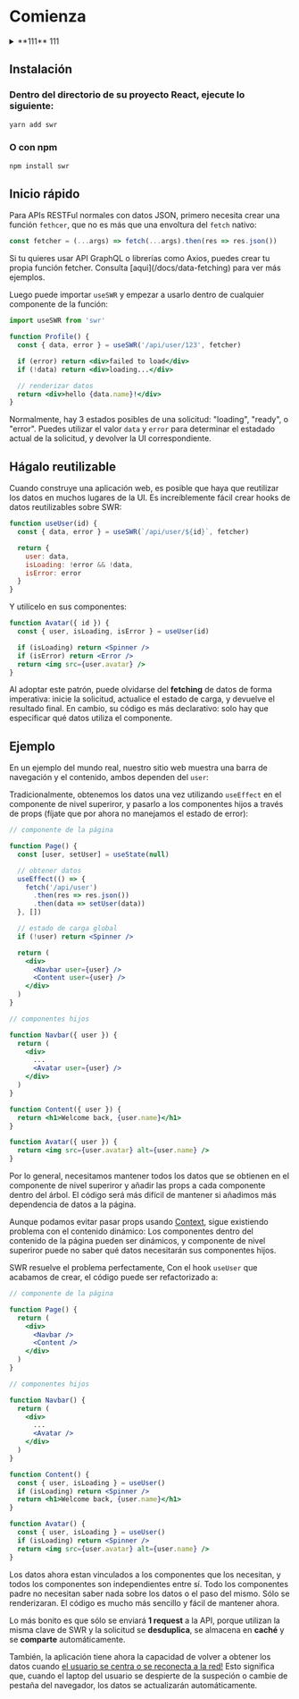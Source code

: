 
# Comienza

<details>
  <summary>**111** 111</summary>
  content line 1 some more content
  <details>
    <summary>**222** 222</summary>
    content line 2 some more content
    <details>
      <summary>**333** 333</summary>
      content line 3 some more content
    </details>
  </details>
</details>

## Instalación

<Steps>

### Dentro del directorio de su proyecto React, ejecute lo siguiente:

```bash
yarn add swr
```

### O con npm

```bash
npm install swr
```

</Steps>

## Inicio rápido

Para APIs RESTFul normales con datos JSON, primero necesita crear una función
`fethcer`, que no es más que una envoltura del `fetch` nativo:

```jsx
const fetcher = (...args) => fetch(...args).then(res => res.json())
```

<Callout>
  Si tu quieres usar API GraphQL o librerías como Axios, puedes crear tu propia
  función fetcher. Consulta [aqui](/docs/data-fetching) para ver más ejemplos.
</Callout>

Luego puede importar `useSWR` y empezar a usarlo dentro de cualquier componente
de la función:

```jsx
import useSWR from 'swr'

function Profile() {
  const { data, error } = useSWR('/api/user/123', fetcher)

  if (error) return <div>failed to load</div>
  if (!data) return <div>loading...</div>

  // renderizar datos
  return <div>hello {data.name}!</div>
}
```

Normalmente, hay 3 estados posibles de una solicitud: "loading", "ready", o
"error". Puedes utilizar el valor `data` y `error` para determinar el estadado
actual de la solicitud, y devolver la UI correspondiente.

## Hágalo reutilizable

Cuando construye una aplicación web, es posible que haya que reutilizar los
datos en muchos lugares de la UI. Es increíblemente fácil crear hooks de datos
reutilizables sobre SWR:

```jsx
function useUser(id) {
  const { data, error } = useSWR(`/api/user/${id}`, fetcher)

  return {
    user: data,
    isLoading: !error && !data,
    isError: error
  }
}
```

Y utilícelo en sus componentes:

```jsx
function Avatar({ id }) {
  const { user, isLoading, isError } = useUser(id)

  if (isLoading) return <Spinner />
  if (isError) return <Error />
  return <img src={user.avatar} />
}
```

Al adoptar este patrón, puede olvidarse del **fetching** de datos de forma
imperativa: inicie la solicitud, actualice el estado de carga, y devuelve el
resultado final. En cambio, su código es más declarativo: solo hay que
especificar qué datos utiliza el componente.

## Ejemplo

En un ejemplo del mundo real, nuestro sitio web muestra una barra de navegación
y el contenido, ambos dependen del `user`:


<div className="mt-8">
  <Welcome />
</div>

Tradicionalmente, obtenemos los datos una vez utilizando `useEffect` en el
componente de nivel superiror, y pasarlo a los componentes hijos a través de
props (fíjate que por ahora no manejamos el estado de error):

```jsx {7-11,17,18,27}
// componente de la página

function Page() {
  const [user, setUser] = useState(null)

  // obtener datos
  useEffect(() => {
    fetch('/api/user')
      .then(res => res.json())
      .then(data => setUser(data))
  }, [])

  // estado de carga global
  if (!user) return <Spinner />

  return (
    <div>
      <Navbar user={user} />
      <Content user={user} />
    </div>
  )
}

// componentes hijos

function Navbar({ user }) {
  return (
    <div>
      ...
      <Avatar user={user} />
    </div>
  )
}

function Content({ user }) {
  return <h1>Welcome back, {user.name}</h1>
}

function Avatar({ user }) {
  return <img src={user.avatar} alt={user.name} />
}
```

Por lo general, necesitamos mantener todos los datos que se obtienen en el
componente de nivel superiror y añadir las props a cada componente dentro del
árbol. El código será más difícil de mantener si añadimos más dependencia de
datos a la página.

Aunque podamos evitar pasar props usando
[Context](https://reactjs.org/docs/context.html), sigue existiendo problema con
el contenido dinámico: Los componentes dentro del contenido de la página pueden
ser dinámicos, y componente de nivel superiror puede no saber qué datos
necesitarán sus componentes hijos.

SWR resuelve el problema perfectamente, Con el hook `useUser` que acabamos de
crear, el código puede ser refactorizado a:

```jsx {20,26}
// componente de la página

function Page() {
  return (
    <div>
      <Navbar />
      <Content />
    </div>
  )
}

// componentes hijos

function Navbar() {
  return (
    <div>
      ...
      <Avatar />
    </div>
  )
}

function Content() {
  const { user, isLoading } = useUser()
  if (isLoading) return <Spinner />
  return <h1>Welcome back, {user.name}</h1>
}

function Avatar() {
  const { user, isLoading } = useUser()
  if (isLoading) return <Spinner />
  return <img src={user.avatar} alt={user.name} />
}
```

Los datos ahora estan vinculados a los componentes que los necesitan, y todos
los componentes son independientes entre sí. Todo los componentes padre no
necesitan saber nada sobre los datos o el paso del mismo. Sólo se renderizaran.
El código es mucho más sencillo y fácil de mantener ahora.

Lo más bonito es que sólo se enviará **1 request** a la API, porque utilizan la
misma clave de SWR y la solicitud se **desduplica**, se almacena en **caché** y
se **comparte** automáticamente.

También, la aplicación tiene ahora la capacidad de volver a obtener los datos
cuando [el usuario se centra o se reconecta a la red!](/docs/revalidation) Esto
significa que, cuando el laptop del usuario se despierte de la suspeción o
cambie de pestaña del navegador, los datos se actualizarán automáticamente.
